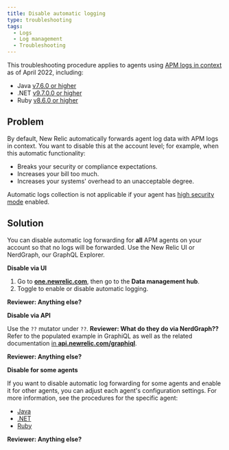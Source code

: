 ```yaml
---
title: Disable automatic logging
type: troubleshooting
tags:
  - Logs
  - Log management
  - Troubleshooting
---
```


This troubleshooting procedure applies to agents using [APM logs in context](/docs/apm/new-relic-apm/getting-started/get-started-logs-context) as of April 2022, including:

* Java [v7.6.0 or higher](/docs/release-notes/agent-release-notes/java-release-notes/)
* .NET [v9.7.0.0 or higher](/docs/release-notes/agent-release-notes/net-release-notes/)
* Ruby [v8.6.0 or higher](/docs/release-notes/agent-release-notes/ruby-release-notes/)

## Problem

By default, New Relic automatically forwards agent log data with APM logs in context. You want to disable this at the account level; for example, when this automatic functionality:

* Breaks your security or compliance expectations.
* Increases your bill too much.
* Increases your systems' overhead to an unacceptable degree.

Automatic logs collection is not applicable if your agent has [high security mode](/docs/apm/agents/manage-apm-agents/configuration/high-security-mode/) enabled.

## Solution

You can disable automatic log forwarding for **all** APM agents on your account so that no logs will be forwarded. Use the New Relic UI or NerdGraph, our GraphQL Explorer.

**Disable via UI**

1. Go to **[one.newrelic.com](https://one.newrelic.com)**, then go to the **Data management hub**.
2. Toggle to enable or disable automatic logging.

**Reviewer: Anything else?**

**Disable via API**

Use the `??` mutator under `??`. **Reviewer: What do they do via NerdGraph??** Refer to the populated example in GraphiQL as well as the related documentation [in **api.newrelic.com/graphiql**](https://api.newrelic.com/graphiql).

**Reviewer: Anything else?**

**Disable for some agents**

If you want to disable automatic log forwarding for some agents and enable it for other agents, you can adjust each agent's configuration settings. For more information, see the  procedures for the specific agent:

* [Java](/docs/logs/logs-context/java-configure-logs-context-all#2-decorate)
* [.NET](/docs/logs/logs-context/net-configure-logs-context-all#2-decorate)
* [Ruby](/logs/logs-context/configure-logs-context-ruby#2-decorate)

**Reviewer: Anything else?**
